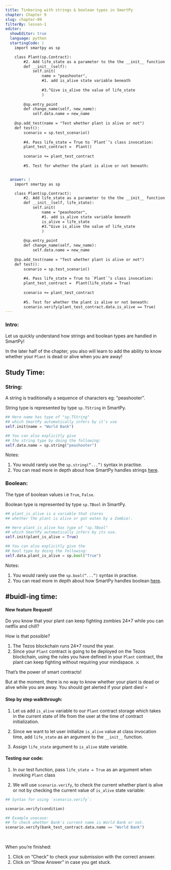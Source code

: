 ```yaml
---
title: Tinkering with strings & boolean types in SmartPy
chapter: Chapter 9
slug: chapter-09
filterBy: lesson-1
editor:
  showEditor: true
  language: python
  startingCode: |
    import smartpy as sp

    class Plant(sp.Contract):
        #2. Add life_state as a parameter to the the __init__ function:
        def __init__(self):
            self.init(
                name = "peashooter",
                #1. add is_alive state variable beneath
                
                #3.^Give is_alive the value of life_state
                )
            
        @sp.entry_point
        def change_name(self, new_name):
            self.data.name = new_name
            
    @sp.add_test(name = "Test whether plant is alive or not")
    def test():
        scenario = sp.test_scenario()
        
        #4. Pass life_state = True to `Plant`’s class invocation:
        plant_test_contract =  Plant()
        
        scenario += plant_test_contract
               
        #5. Test for whether the plant is alive or not beneath: 


  answer: |  
    import smartpy as sp

    class Plant(sp.Contract):
        #2. Add life_state as a parameter to the the __init__ function:
        def __init__(self, life_state):
            self.init(
                name = "peashooter",
                #1. add is_alive state variable beneath
                is_alive = life_state
                #3.^Give is_alive the value of life_state
                )
            
        @sp.entry_point
        def change_name(self, new_name):
            self.data.name = new_name
            
    @sp.add_test(name = "Test whether plant is alive or not")
    def test():
        scenario = sp.test_scenario()
        
        #4. Pass life_state = True to `Plant`’s class invocation:
        plant_test_contract =  Plant(life_state = True)
        
        scenario += plant_test_contract
                
        #5. Test for whether the plant is alive or not beneath: 
        scenario.verify(plant_test_contract.data.is_alive == True)
---
```


### Intro: 

Let us quickly understand how strings and boolean types are handled in SmartPy!

In the later half of the chapter, you also will learn to add the ability to know whether your `Plant` is dead or alive when you are away! 

 
## Study Time: 

### String: 
A string is traditionally a sequence of characters eg: <span class="string-highlight">"peashooter”.</span>

String type is represented by type `sp.TString` in SmartPy. 

```python
## Here name has type of "sp.TString" 
## which SmartPy automatically infers by it’s use
self.init(name = "World Bank")

## You can also explicitly give 
## the string type by doing the following:
self.data.name = sp.string("peashooter")
```

Notes: 

1. You would rarely use the `sp.string(“...”)` syntax in practise. 
2. You can read more in depth about how SmartPy handles strings [here](https://smartpy.io/demo/reference.html#_strings). 


### Boolean:

The type of boolean values i.e `True`, `False`. 

Boolean type is represented by type `sp.TBool` in SmartPy. 

```python
## plant_is_alive is a variable that stores 
## whether the plant is alive or got eaten by a Zombie!. 

## Here plant_is_alive has type of "sp.TBool" 
## which SmartPy automatically infers by its use. 
self.init(plant_is_alive = True)

## You can also explicitly give the 
## bool type by doing the following:
self.data.plant_is_alive = sp.bool("True")
```

Notes: 

1. You would rarely use the `sp.bool(“...”)` syntax in practise. 
2. You can read more in depth about how SmartPy handles boolean [here](https://smartpy.io/demo/reference.html#_strings). 



## #buidl-ing time:


#### New feature Request!

Do you know that your plant can keep fighting zombies 24*7 while you can netflix and chill? 

How is that possible?

1. The Tezos blockchain runs 24*7 round the year. 
2. Since your `Plant` contract is going to be deployed on the Tezos blockchain, using the rules you have defined in your `Plant` contract, the plant can keep fighting without requiring your mindspace. ⚔️

That’s the power of smart contracts! 

But at the moment, there is no way to know whether your plant is dead or alive while you are away. You should get alerted if your plant dies! 💀



#### Step by step walkthrough: 

1. Let us add `is_alive` variable to our `Plant` contract storage which takes in the current state of life from the user at the time of contract initialization. 

2. Since we want to let user initialize `is_alive` value at class invocation time, add `life_state` as an argument to the `__init__` function. 

3. Assign `life_state` argument to `is_alive` state variable. 
 


#### Testing our code: 

1. In our test function, pass `life_state = True` as an argument when invoking `Plant` class 

2. We will use `scenario.verify`, to check the current whether plant is alive or not by checking the current value of `is_alive` state variable:


```python
## Syntax for using `scenario.verify`: 

scenario.verify(condition)

## Example usecase: 
## To check whether Bank's current name is World Bank or not. 
scenario.verify(bank_test_contract.data.name == "World Bank")

```

<br />

When you’re finished:

1. Click on “Check” to check your submission with the correct answer.
2. Click on “Show Answer” in case you get stuck.